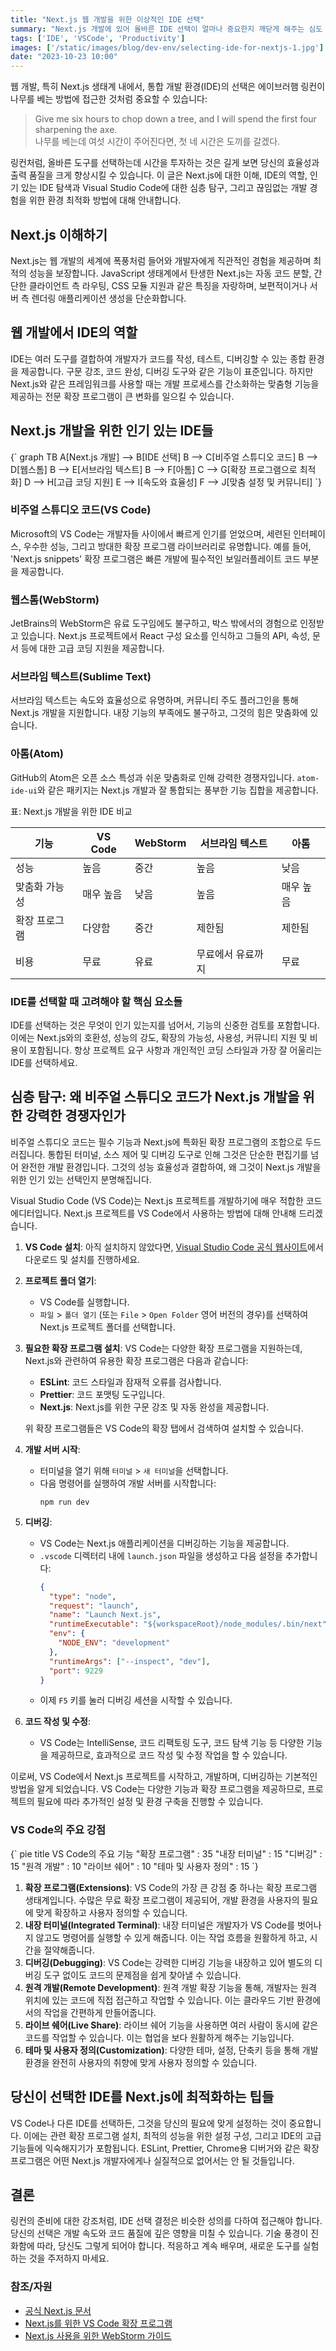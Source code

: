 ```yaml
---
title: "Next.js 웹 개발을 위한 이상적인 IDE 선택"
summary: "Next.js 개발에 있어 올바른 IDE 선택이 얼마나 중요한지 깨닫게 해주는 심도 깊은 가이드입니다. 이 글은 다양한 IDE(VS Code, WebStorm, Sublime Text, Atom)의 장단점을 비교 분석하고, 당신의 Next.js 프로젝트에 가장 적합한 도구를 선택하는 데 필요한 모든 정보를 제공합니다."
tags: ['IDE', 'VSCode', 'Productivity']
images: ['/static/images/blog/dev-env/selecting-ide-for-nextjs-1.jpg']
date: "2023-10-23 10:00"
---
```


<TOCInline toc={props.toc} asDisclosure />


웹 개발, 특히 Next.js 생태계 내에서, 통합 개발 환경(IDE)의 선택은 에이브러햄 링컨이 나무를 베는 방법에 접근한 것처럼 중요할 수 있습니다:
> Give me six hours to chop down a tree, and I will spend the first four sharpening the axe.   
> 나무를 베는데 여섯 시간이 주어진다면, 첫 네 시간은 도끼를 갈겠다.

링컨처럼, 올바른 도구를 선택하는데 시간을 투자하는 것은 길게 보면 당신의 효율성과 출력 품질을 크게 향상시킬 수 있습니다. 이 글은 Next.js에 대한 이해, IDE의 역할, 인기 있는 IDE 탐색과 Visual Studio Code에 대한 심층 탐구, 그리고 끊임없는 개발 경험을 위한 환경 최적화 방법에 대해 안내합니다.

## Next.js 이해하기
Next.js는 웹 개발의 세계에 폭풍처럼 들어와 개발자에게 직관적인 경험을 제공하며 최적의 성능을 보장합니다. JavaScript 생태계에서 탄생한 Next.js는 자동 코드 분할, 간단한 클라이언트 측 라우팅, CSS 모듈 지원과 같은 특징을 자랑하며, 보편적이거나 서버 측 렌더링 애플리케이션 생성을 단순화합니다.

## 웹 개발에서 IDE의 역할
IDE는 여러 도구를 결합하여 개발자가 코드를 작성, 테스트, 디버깅할 수 있는 종합 환경을 제공합니다. 구문 강조, 코드 완성, 디버깅 도구와 같은 기능이 표준입니다. 하지만 Next.js와 같은 프레임워크를 사용할 때는 개발 프로세스를 간소화하는 맞춤형 기능을 제공하는 전문 확장 프로그램이 큰 변화를 일으킬 수 있습니다.

## Next.js 개발을 위한 인기 있는 IDE들
<MermaidChart>
{`
graph TB
    A[Next.js 개발] --> B[IDE 선택]
    B --> C[비주얼 스튜디오 코드]
    B --> D[웹스톰]
    B --> E[서브라임 텍스트]
    B --> F[아톰]
    C --> G[확장 프로그램으로 최적화]
    D --> H[고급 코딩 지원]
    E --> I[속도와 효율성]
    F --> J[맞춤 설정 및 커뮤니티]
`}
</MermaidChart>

### 비주얼 스튜디오 코드(VS Code)
Microsoft의 VS Code는 개발자들 사이에서 빠르게 인기를 얻었으며, 세련된 인터페이스, 우수한 성능, 그리고 방대한 확장 프로그램 라이브러리로 유명합니다. 예를 들어, 'Next.js snippets' 확장 프로그램은 빠른 개발에 필수적인 보일러플레이트 코드 부분을 제공합니다.

### 웹스톰(WebStorm)
JetBrains의 WebStorm은 유료 도구임에도 불구하고, 박스 밖에서의 경험으로 인정받고 있습니다. Next.js 프로젝트에서 React 구성 요소를 인식하고 그들의 API, 속성, 문서 등에 대한 고급 코딩 지원을 제공합니다.

### 서브라임 텍스트(Sublime Text)
서브라임 텍스트는 속도와 효율성으로 유명하며, 커뮤니티 주도 플러그인을 통해 Next.js 개발을 지원합니다. 내장 기능의 부족에도 불구하고, 그것의 힘은 맞춤화에 있습니다.

### 아톰(Atom)
GitHub의 Atom은 오픈 소스 특성과 쉬운 맞춤화로 인해 강력한 경쟁자입니다. `atom-ide-ui`와 같은 패키지는 Next.js 개발과 잘 통합되는 풍부한 기능 집합을 제공합니다.

표: Next.js 개발을 위한 IDE 비교

| 기능          | VS Code         | WebStorm | 서브라임 텍스트 | 아톰  |
|----------------|-----------------|---------|----------------|------|
| 성능          | 높음            | 중간    | 높음           | 낮음  |
| 맞춤화 가능성  | 매우 높음       | 낮음    | 높음           | 매우 높음 |
| 확장 프로그램 | 다양함          | 중간    | 제한됨         | 제한됨|
| 비용          | 무료            | 유료    | 무료에서 유료까지 | 무료 |

### IDE를 선택할 때 고려해야 할 핵심 요소들
IDE를 선택하는 것은 무엇이 인기 있는지를 넘어서, 기능의 신중한 검토를 포함합니다. 이에는 Next.js와의 호환성, 성능의 강도, 확장의 가능성, 사용성, 커뮤니티 지원 및 비용이 포함됩니다. 항상 프로젝트 요구 사항과 개인적인 코딩 스타일과 가장 잘 어울리는 IDE를 선택하세요.

## 심층 탐구: 왜 비주얼 스튜디오 코드가 Next.js 개발을 위한 강력한 경쟁자인가
비주얼 스튜디오 코드는 필수 기능과 Next.js에 특화된 확장 프로그램의 조합으로 두드러집니다. 통합된 터미널, 소스 제어 및 디버깅 도구로 인해 그것은 단순한 편집기를 넘어 완전한 개발 환경입니다. 그것의 성능 효율성과 결합하여, 왜 그것이 Next.js 개발을 위한 인기 있는 선택인지 분명해집니다.

<ToggleContent title="Visual Studio Code (VS Code)에서 Next.js 실행 방법">
Visual Studio Code (VS Code)는 Next.js 프로젝트를 개발하기에 매우 적합한 코드 에디터입니다. Next.js 프로젝트를 VS Code에서 사용하는 방법에 대해 안내해 드리겠습니다.

1. **VS Code 설치**: 아직 설치하지 않았다면, [Visual Studio Code 공식 웹사이트](https://code.visualstudio.com/)에서 다운로드 및 설치를 진행하세요.

2. **프로젝트 폴더 열기**: 
   - VS Code를 실행합니다.
   - `파일` > `폴더 열기` (또는 `File` > `Open Folder` 영어 버전의 경우)를 선택하여 Next.js 프로젝트 폴더를 선택합니다.

3. **필요한 확장 프로그램 설치**: VS Code는 다양한 확장 프로그램을 지원하는데, Next.js와 관련하여 유용한 확장 프로그램은 다음과 같습니다:
   - **ESLint**: 코드 스타일과 잠재적 오류를 검사합니다.
   - **Prettier**: 코드 포맷팅 도구입니다.
   - **Next.js**: Next.js를 위한 구문 강조 및 자동 완성을 제공합니다.

   위 확장 프로그램들은 VS Code의 확장 탭에서 검색하여 설치할 수 있습니다.

4. **개발 서버 시작**:
   - 터미널을 열기 위해 `터미널` > `새 터미널`을 선택합니다.
   - 다음 명령어를 실행하여 개발 서버를 시작합니다:
     ```
     npm run dev
     ```

5. **디버깅**:
   - VS Code는 Next.js 애플리케이션을 디버깅하는 기능을 제공합니다.
   - `.vscode` 디렉터리 내에 `launch.json` 파일을 생성하고 다음 설정을 추가합니다:
     ```json
     {
       "type": "node",
       "request": "launch",
       "name": "Launch Next.js",
       "runtimeExecutable": "${workspaceRoot}/node_modules/.bin/next",
       "env": {
         "NODE_ENV": "development"
       },
       "runtimeArgs": ["--inspect", "dev"],
       "port": 9229
     }
     ```
   - 이제 `F5` 키를 눌러 디버깅 세션을 시작할 수 있습니다.

6. **코드 작성 및 수정**:
   - VS Code는 IntelliSense, 코드 리팩토링 도구, 코드 탐색 기능 등 다양한 기능을 제공하므로, 효과적으로 코드 작성 및 수정 작업을 할 수 있습니다.

이로써, VS Code에서 Next.js 프로젝트를 시작하고, 개발하며, 디버깅하는 기본적인 방법을 알게 되었습니다. VS Code는 다양한 기능과 확장 프로그램을 제공하므로, 프로젝트의 필요에 따라 추가적인 설정 및 환경 구축을 진행할 수 있습니다.
</ToggleContent>


### VS Code의 주요 강점

<MermaidChart>
{`
pie title VS Code의 주요 기능 
  "확장 프로그램" : 35
  "내장 터미널" : 15
  "디버깅" : 15
  "원격 개발" : 10
  "라이브 쉐어" : 10
  "테마 및 사용자 정의" : 15
`}

</MermaidChart>

1. **확장 프로그램(Extensions)**: VS Code의 가장 큰 강점 중 하나는 확장 프로그램 생태계입니다. 수많은 무료 확장 프로그램이 제공되어, 개발 환경을 사용자의 필요에 맞게 확장하고 사용자 정의할 수 있습니다.
2. **내장 터미널(Integrated Terminal)**: 내장 터미널은 개발자가 VS Code를 벗어나지 않고도 명령어를 실행할 수 있게 해줍니다. 이는 작업 흐름을 원활하게 하고, 시간을 절약해줍니다.
3. **디버깅(Debugging)**: VS Code는 강력한 디버깅 기능을 내장하고 있어 별도의 디버깅 도구 없이도 코드의 문제점을 쉽게 찾아낼 수 있습니다.
4. **원격 개발(Remote Development)**: 원격 개발 확장 기능을 통해, 개발자는 원격 위치에 있는 코드에 직접 접근하고 작업할 수 있습니다. 이는 클라우드 기반 환경에서의 작업을 간편하게 만들어줍니다.
5. **라이브 쉐어(Live Share)**: 라이브 쉐어 기능을 사용하면 여러 사람이 동시에 같은 코드를 작업할 수 있습니다. 이는 협업을 보다 원활하게 해주는 기능입니다.
6. **테마 및 사용자 정의(Customization)**: 다양한 테마, 설정, 단축키 등을 통해 개발 환경을 완전히 사용자의 취향에 맞게 사용자 정의할 수 있습니다.


## 당신이 선택한 IDE를 Next.js에 최적화하는 팁들
VS Code나 다른 IDE를 선택하든, 그것을 당신의 필요에 맞게 설정하는 것이 중요합니다. 이에는 관련 확장 프로그램 설치, 최적의 성능을 위한 설정 구성, 그리고 IDE의 고급 기능들에 익숙해지기가 포함됩니다. ESLint, Prettier, Chrome용 디버거와 같은 확장 프로그램은 어떤 Next.js 개발자에게나 실질적으로 없어서는 안 될 것들입니다.

## 결론
링컨의 준비에 대한 강조처럼, IDE 선택 결정은 비슷한 성의를 다하여 접근해야 합니다. 당신의 선택은 개발 속도와 코드 품질에 깊은 영향을 미칠 수 있습니다. 기술 풍경이 진화함에 따라, 당신도 그렇게 되어야 합니다. 적응하고 계속 배우며, 새로운 도구를 실험하는 것을 주저하지 마세요.


### 참조/자원
- [공식 Next.js 문서](https://nextjs.org/docs)
- [Next.js를 위한 VS Code 확장 프로그램](https://marketplace.visualstudio.com/)
- [Next.js 사용을 위한 WebStorm 가이드](https://www.jetbrains.com/help/)

